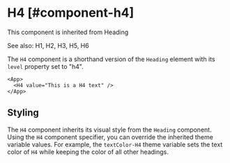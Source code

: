 # H4 [#component-h4]

This component is inherited from <SmartLink href="/new-components/Heading">Heading</SmartLink>

See also: <SmartLink href="/new-components/H1">H1</SmartLink>, <SmartLink href="/new-components/H2">H2</SmartLink>, <SmartLink href="/new-components/H3">H3</SmartLink>, <SmartLink href="/new-components/H5">H5</SmartLink>, <SmartLink href="/new-components/H6">H6</SmartLink>

The `H4` component is a shorthand version of the `Heading` element with its `level` property set to "h4".

```xmlui-pg copy display name="H4 example"
<App>
  <H4 value="This is a H4 text" />
</App>
```

## Styling

The `H4` component inherits its visual style from the `Heading` component.
Using the `H4` component specifier, you can override the inherited theme variable values.
For example, the `textColor-H4` theme variable sets the text color of `H4` while keeping the color of all other headings.


